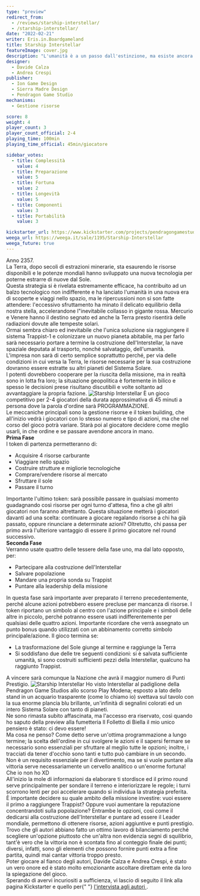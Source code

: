 ```yaml
---
type: "preview"
redirect_from:
  - /reviews/starship-interstellar/
  - /starship-interstellar/
date: "2022-02-21"
writer: Eris.in.Boardgameland
title: Starship Interstellar
featureImage: cover.jpg
description: "L'umanità è a un passo dall'estinzione, ma esiste ancora una speranza: tutti la chiamano Interstellar."
designer:
  - Davide Calza
  - Andrea Crespi
publisher:
  - Ion Game Design
  - Sierra Madre Design
  - Pendragon Game Studio
mechanisms:
  - Gestione risorse

score: 8
weight: 4
player_count: 3
player_count_official: 2-4
playing_time: 100min
playing_time_official: 45min/giocatore

sidebar_votes:
  - title: Complessità
    value: 4
  - title: Preparazione
    value: 5
  - title: Fortuna
    value: 2
  - title: Longevità
    value: 5
  - title: Componenti
    value: 3
  - title: Portabilità
    value: 3

kickstarter_url: https://www.kickstarter.com/projects/pendragongamestudio/starship-interstellar
weega_url: https://weega.it/sale/1195/Starship-Interstellar
weega_future: true
---
```


<Setting>
  Anno 2357.
  <br />
  La Terra, dopo secoli di estrazioni minerarie, sta esaurendo le risorse
  disponibili e le potenze mondiali hanno sviluppato una nuova tecnologia per
  poterne estrarre di nuove dal Sole.
  <br />
  Questa strategia si è rivelata estremamente efficace, ha contribuito ad un
  balzo tecnologico non indifferente e ha lanciato l'umanità in una nuova era di
  scoperte e viaggi nello spazio, ma le ripercussioni non si son fatte
  attendere: l'eccessivo sfruttamento ha minato il delicato equilibrio della
  nostra stella, accelerandone l"inevitabile collasso in gigante rossa. Mercurio
  e Venere hanno il destino segnato ed anche la Terra presto risentirà delle
  radiazioni dovute alle tempeste solari.
  <br />
  Ormai sembra chiaro ed inevitabile che l'unica soluzione sia raggiungere il
  sistema Trappist-1 e colonizzare un nuovo pianeta abitabile, ma per farlo sarà
  necessario portare a termine la costruzione dell'Interstellar, la nave
  spaziale deputata al trasporto, nonché salvataggio, dell'umanità.
  <br />
  L'impresa non sarà di certo semplice soprattutto perché, per via delle
  condizioni in cui versa la Terra, le risorse necessarie per la sua costruzione
  dovranno essere estratte su altri pianeti del Sistema Solare.
  <br />I potenti dovrebbero cooperare per la riuscita della missione, ma in realtà
  sono in lotta fra loro; la situazione geopolitica è fortemente in bilico e spesso
  le decisioni prese risultano discutibili e volte soltanto ad avvantaggiare la propria
  fazione.
</Setting>

<img src="./game1.jpg" alt="Starship Interstellar" />

<Rules>
  È un gioco competitivo per 2-4 giocatori della durata approssimativa di 45
  minuti a persona dove la parola d'ordine sarà PROGRAMMAZIONE.
  <br />
  Le meccaniche principali sono la gestione risorse e il token building, che
  all'inizio vedrà i giocatori con lo stesso numero e tipo di azioni, ma che nel
  corso del gioco potrà variare. Starà poi al giocatore decidere come meglio
  usarli, in che ordine e se passare avendone ancora in mano.
  <br />
  <b>Prima Fase</b>
  <br />I token di partenza permetteranno di:
  <ul>
    <li>Acquisire 4 risorse carburante</li>
    <li>Viaggiare nello spazio</li>
    <li>Costruire strutture e migliorie tecnologiche</li>
    <li>Comprare/vendere risorse al mercato</li>
    <li>Sfruttare il sole</li>
    <li>Passare il turno</li>
  </ul>
  Importante l'ultimo token: sarà possibile passare in qualsiasi momento guadagnando
  così risorse per ogni turno d'attesa, fino a che gli altri giocatori non faranno
  altrettanto. Questa situazione metterà i giocatori davanti ad una scelta: continuare
  a giocare regalando risorse a chi ha già passato, oppure rinunciare a determinate
  azioni? Oltretutto, chi passa per primo avrà l'ulteriore vantaggio di essere il
  primo giocatore nel round successivo.
  <br />
  <b>Seconda Fase</b>
  <br />
  Verranno usate quattro delle tessere della fase uno, ma dal lato opposto, per:
  <ul>
    <li>Partecipare alla costruzione dell'Interstellar</li>
    <li>Salvare popolazione</li>
    <li>Mandare una propria sonda su Trappist</li>
    <li>Puntare alla leadership della missione</li>
  </ul>
  In questa fase sarà importante aver preparato il terreno precedentemente, perché
  alcune azioni potrebbero essere precluse per mancanza di risorse. I token riportano
  un simbolo al centro con l'azione principale e i simboli delle altre in piccolo,
  perché potranno essere usati indifferentemente per qualsiasi delle quattro azioni.
  Importante ricordare che verrà assegnato un punto bonus quando utilizzati con un
  abbinamento corretto simbolo principale/azione. Il gioco termina se:
  <ul>
    <li>La trasformazione del Sole giunge al termine e raggiunge la Terra</li>
    <li>
      Si soddisfano due delle tre seguenti condizioni: si è salvata sufficiente
      umanità, si sono costruiti sufficienti pezzi della Interstellar, qualcuno
      ha raggiunto Trappist.
    </li>
  </ul>
  A vincere sarà comunque la Nazione che avrà il maggior numero di Punti Prestigio.
</Rules>

<img src="./game2.jpg" alt="Starship Interstellar" />

<Feedback>
  Ho visto Interstellar al padiglione della Pendragon Game Studios allo scorso
  Play Modena; esposto a lato dello stand in un acquario trasparente (come lo
  chiamo io) svettava sul tavolo con la sua enorme plancia blu brillante,
  un'infinità di segnalini colorati ed un intero Sistema Solare con tanto di
  pianeti.
  <br />
  Ne sono rimasta subito affascinata, ma l'accesso era riservato, così quando ho
  saputo della preview alla fumetteria Il Folletto di Biella il mio unico
  pensiero è stato: ci devo essere!
  <br />
  Ma cosa ne penso? Come detto serve un'ottima programmazione a lungo termine;
  la scelta dell'ordine in cui svolgere le azioni e il sapersi fermare se
  necessario sono essenziali per sfruttare al meglio tutte le opzioni; inoltre,
  i tracciati da tener d'occhio sono tanti e tutto può cambiare in un secondo.
  <br />
  Non è un requisito essenziale per il divertimento, ma se si vuole puntare alla
  vittoria serve necessariamente un cervello analitico o un'enorme fortuna! Che
  io non ho XD
  <br />
  All'inizio la mole di informazioni da elaborare ti stordisce ed il primo round
  serve principalmente per sondare il terreno e interiorizzare le regole; i
  turni scorrono lenti per poi accelerare quando si individua la strategia
  preferita.
  <br />
  È importante decidere su quale ambito della missione investire: vuoi essere il
  primo a raggiungere Trappist? Oppure vuoi aumentare la reputazione
  concentrandoti sulla popolazione? Entrambe le opzioni, così come il dedicarsi
  alla costruzione dell'Interstellar e puntare ad essere il Leader mondiale,
  permettono di ottenere risorse, azioni aggiuntive e punti prestigio.
  <br />
  Trovo che gli autori abbiano fatto un ottimo lavoro di bilanciamento perché
  scegliere un'opzione piuttosto che un'altra non evidenzia segni di squilibrio,
  tant'è vero che la vittoria non è scontata fino al conteggio finale dei punti;
  diversi, infatti, sono gli elementi che possono fornire punti extra a fine
  partita, quindi mai cantar vittoria troppo presto.
  <br />
  Poter giocare al fianco degli autori, Davide Calza e Andrea Crespi, è stato un
  vero onore ed è stato molto emozionante ascoltare direttam ente da loro la
  spiegazione del gioco.
  <br />
  Sperando di avervi incuriositi a sufficienza, vi lascio di seguito il link
  alla pagina Kickstarter e quello per{" "}
  <a
    href="https://www.ilfolletto.com/blogs/eris-in-boardgameland/provando-interstellar"
    target="_blank"
  >
    l'intervista agli autori
  </a>
  .
</Feedback>

<Instagram id="CaPOWTIDzYu" />
